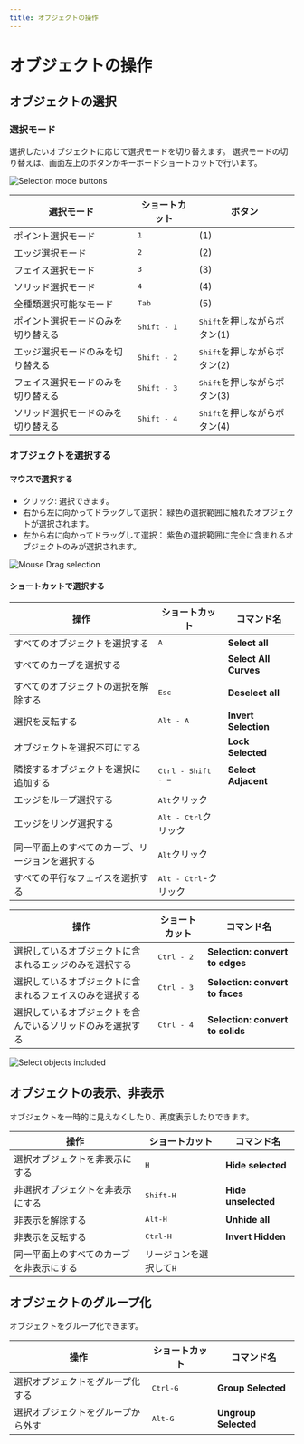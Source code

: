 ```yaml
---
title: オブジェクトの操作
---
```

# オブジェクトの操作

## オブジェクトの選択

### 選択モード

選択したいオブジェクトに応じて選択モードを切り替えます。
選択モードの切り替えは、画面左上のボタンかキーボードショートカットで行います。

![Selection mode buttons](/img/selection-mode-buttons.png)

| 選択モード                         | ショートカット       | ボタン                                |
| ---------------------------------- | -------------------- | ------------------------------------- |
| ポイント選択モード                 | <kbd>1</kbd>         | (1)                                   |
| エッジ選択モード                   | <kbd>2</kbd>         | (2)                                   |
| フェイス選択モード                 | <kbd>3</kbd>         | (3)                                   |
| ソリッド選択モード                 | <kbd>4</kbd>         | (4)                                   |
| 全種類選択可能なモード             | <kbd>Tab</kbd>       | (5)                                   |
| ポイント選択モードのみを切り替える | <kbd>Shift - 1</kbd> | <kbd>Shift</kbd>を押しながらボタン(1) |
| エッジ選択モードのみを切り替える   | <kbd>Shift - 2</kbd> | <kbd>Shift</kbd>を押しながらボタン(2) |
| フェイス選択モードのみを切り替える | <kbd>Shift - 3</kbd> | <kbd>Shift</kbd>を押しながらボタン(3) |
| ソリッド選択モードのみを切り替える | <kbd>Shift - 4</kbd> | <kbd>Shift</kbd>を押しながらボタン(4) |

### オブジェクトを選択する

#### マウスで選択する

- クリック: 選択できます。
- 右から左に向かってドラッグして選択： 緑色の選択範囲に触れたオブジェクトが選択されます。
- 左から右に向かってドラッグして選択： 紫色の選択範囲に完全に含まれるオブジェクトのみが選択されます。

![Mouse Drag selection](/img/mouse-drag-selection.gif)

#### ショートカットで選択する

| 操作                                             | ショートカット                 | コマンド名            |
| ------------------------------------------------ | ------------------------------ | --------------------- |
| すべてのオブジェクトを選択する                   | <kbd>A</kbd>                   | **Select all**        |
| すべてのカーブを選択する                         |                                | **Select All Curves** |
| すべてのオブジェクトの選択を解除する             | <kbd>Esc</kbd>                 | **Deselect all**      |
| 選択を反転する                                   | <kbd>Alt - A</kbd>             | **Invert Selection**  |
| オブジェクトを選択不可にする                     |                                | **Lock Selected**     |
| 隣接するオブジェクトを選択に追加する             | <kbd>Ctrl - Shift - =</kbd>    | **Select Adjacent**   |
| エッジをループ選択する                           | <kbd>Alt</kbd>クリック         |                       |
| エッジをリング選択する                           | <kbd>Alt - Ctrl</kbd>クリック  |                       |
| 同一平面上のすべてのカーブ、リージョンを選択する | <kbd>Alt</kbd>クリック         |                       |
| すべての平行なフェイスを選択する                 | <kbd>Alt - Ctrl</kbd>-クリック |                       |

| 操作                                             | ショートカット                 | コマンド名            |
| ------------------------------------------------ | ------------------------------ | --------------------- |
| 選択しているオブジェクトに含まれるエッジのみを選択する     | <kbd>Ctrl - 2</kbd> | **Selection: convert to edges**  |
| 選択しているオブジェクトに含まれるフェイスのみを選択する   | <kbd>Ctrl - 3</kbd> | **Selection: convert to faces**  |
| 選択しているオブジェクトを含んでいるソリッドのみを選択する | <kbd>Ctrl - 4</kbd> | **Selection: convert to solids** |

![Select objects included](/img/select-objects-included.gif)

## オブジェクトの表示、非表示

オブジェクトを一時的に見えなくしたり、再度表示したりできます。

| 操作                                     | ショートカット                   | コマンド名          |
| ---------------------------------------- | -------------------------------- | ------------------- |
| 選択オブジェクトを非表示にする           | <kbd>H</kbd>                     | **Hide selected**   |
| 非選択オブジェクトを非表示にする         | <kbd>Shift-H</kbd>               | **Hide unselected** |
| 非表示を解除する                         | <kbd>Alt-H</kbd>                 | **Unhide all**      |
| 非表示を反転する                         | <kbd>Ctrl-H</kbd>                | **Invert Hidden**   |
| 同一平面上のすべてのカーブを非表示にする | リージョンを選択して<kbd>H</kbd> |                     |

## オブジェクトのグループ化

オブジェクトをグループ化できます。

| 操作                               | ショートカット    | コマンド名           |
| ---------------------------------- | ----------------- | -------------------- |
| 選択オブジェクトをグループ化する   | <kbd>Ctrl-G</kbd> | **Group Selected**   |
| 選択オブジェクトをグループから外す | <kbd>Alt-G</kbd>  | **Ungroup Selected** |




